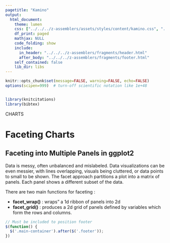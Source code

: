 ```yaml
---
pagetitle: "Kamino"
output: 
  html_document:
    theme: lumen
    css: ["../../../z-assemblers/assets/styles/content/kamino.css", "../../../z-assemblers/assets/icons/line-awesome/css/line-awesome.css"]
    df_print: paged
    mathjax: NULL
    code_folding: show
    include:
      in_header: "../../../z-assemblers/fragments/header.html"
      after_body: "../../../z-assemblers/fragments/footer.html"
    self_contained: false
    lib_dir: libs
---
```


```r

knitr::opts_chunk$set(message=FALSE, warning=FALSE, echo=FALSE)
options(scipen=999)  # turn-off scientific notation like 1e+48


library(knitcitations)
library(bibtex)

```

<div class="activity">
CHARTS  
</div>

# Faceting Charts 
## Faceting into Multiple Panels in ggplot2

Data is messy, often unbalanced and mislabeled. Data visualizations can be even messier, with lines overlapping, visuals being cluttered, or data points to small to be shown. The facet approach partitions a plot into a matrix of panels. Each panel shows a different subset of the data. 

There are two main functions for faceting :

* __facet_wrap()__ : wraps" a 1d ribbon of panels into 2d
* __facet_grid()__ : produces a 2d grid of panels defined by variables which form the rows and columns.


```js

// Must be included to position footer
$(function() {
  $('.main-container').after($('.footer'));
})

```

